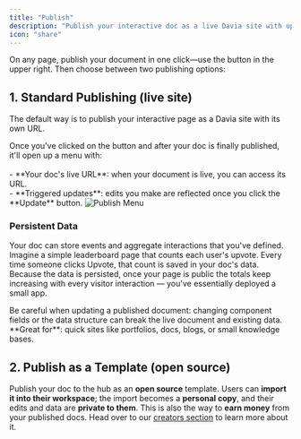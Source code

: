 ```yaml
---
title: "Publish"
description: "Publish your interactive doc as a live Davia site with updates and persistent data, or as an open-source template others can import."
icon: "share"
---
```



On any page, publish your document in one click—use the <PublishIcon /> button in the upper right.
Then choose between two publishing options:

## 1. Standard Publishing (live site)

The default way is to publish your interactive page as a Davia site with its own URL.

<Columns cols={2}>
  Once you've clicked on the <PublishIcon /> button and after your doc is
  finally published, it'll open up a menu with:
  <br /> <br />- **Your doc's live URL**: when your document is live, you can access
  its URL.
  <br />- **Triggered updates**: edits you make are reflected once you click the
  **Update** button.
  <img
    src="images/publish-menu-1.png"
    alt="Publish Menu"
    className="rounded-lg"
  />
</Columns>
<br />

### Persistent Data

Your doc can store events and aggregate interactions that you've defined.<br /> Imagine a simple
leaderboard page that counts each user's upvote. Every time someone clicks Upvote,
that count is saved in your doc's data. Because the data is persisted, once your
page is public the totals keep increasing with every visitor interaction — you've
essentially deployed a small app.

<Warning>
  Be careful when updating a published document: changing component fields or
  the data structure can break the live document and existing data.
</Warning>

<Tip>
  **Great for**: quick sites like portfolios, docs, blogs, or small knowledge
  bases.
</Tip>

## 2. Publish as a Template (open source)

Publish your doc to the hub as an **open source** template. Users can **import it into their workspace**; the import becomes a **personal copy**, and their edits and data are **private to them**.
This is also the way to **earn money** from your published docs. Head over to our [creators section](/creators/publishing-as-template) to learn more about it.
